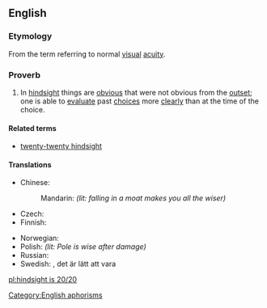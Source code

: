 ==English==

===Etymology===
From the term {{term|20/20}} referring to normal [[visual]] [[acuity]].

===Proverb===
{{infl|en|proverb|head=[[hindsight]] [[is]] [[20/20]]}}

# {{idiomatic}} In [[hindsight]] things are [[obvious]] that were not obvious from the [[outset]]; one is able to [[evaluate]] past [[choice]]s more [[clearly]] than at the time of the choice.

====Related terms====
* [[twenty-twenty hindsight]]

====Translations====
{{trans-top|in hindsight things are obvious that were not obvious from the outset}}
* Chinese:
*: Mandarin: {{t|cmn|吃一堑，长一智|tr=chīyīqiàn，zhǎngyīzhì|sc=Hani}} ''(lit: falling in a moat makes you all the wiser)''
* Czech: {{t|cs|po bitvě je každý generál}}
* Finnish: {{t-|fi|jälkiviisaus}} {{t+|fi|on}} {{t-|fi|helppoa}}
{{trans-mid}}
* Norwegian: {{t-|no|det er lett å være etterpåklok}}
* Polish: {{t|pl|mądry Polak po szkodzie}} ''(lit: Pole is wise after damage)''
* Russian: {{t|ru|задним умом всяк крепок|tr=zádnim umóm vsjak krépok}} {{gloss|everyone is strong by one's hindmind}}
* Swedish: {{t|sv|efterklokhet}}, det är lätt att vara {{t|sv|efterklok}}
{{trans-bottom}}

[[Category:English aphorisms]]

[[pl:hindsight is 20/20]]
